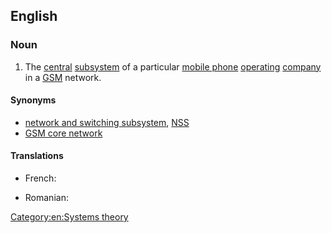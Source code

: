 {{also|network-subsystem}}
==English==

===Noun===
{{en-noun|sg=[[network]] [[subsystem]]}}

# {{telecommunications}} The [[central]] [[subsystem]] of a particular [[mobile phone]] [[operating]] [[company]] in a [[GSM]] network.

====Synonyms====
* [[network and switching subsystem]], [[NSS]]
* [[GSM core network]]

====Translations====
{{trans-top|subsystem in a GSM network}}
* French: {{t|fr|sous-système réseau}}
{{trans-mid}}
* Romanian: {{t|ro|subsistem de rețea}}
{{trans-bottom}}

[[Category:en:Systems theory]]